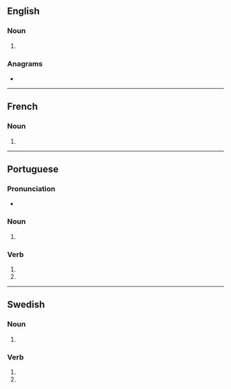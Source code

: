{{also|RIAs|rías}}
==English==

===Noun===
{{head|en|noun plural form}}

# {{plural of|ria|lang=en}}

===Anagrams===
* {{anagrams|en|RISA|Risa|airs|aris|rais|sari|sira}}

----

==French==

===Noun===
{{head|fr|noun plural form|g=?}}

# {{plural of|ria|lang=fr}}

----

==Portuguese==

===Pronunciation===
* {{a|Brazil}} {{IPA|/ˈʁi.ɐs/|lang=pt}}

===Noun===
{{head|pt|noun form}}

# {{plural of|ria|lang=pt}}

===Verb===
{{head|pt|verb form}}

# {{pt-verb-form-of|rir|as}}
# {{pt-verb-form-of|rir|ias}}

----

==Swedish==

===Noun===
{{head|sv|noun form}}

# {{sv-noun-form-indef-gen|ria}}

===Verb===
{{head|sv|verb form}}

# {{sv-verb-form-inf-pass|ria}}
# {{sv-verb-form-pre-pass|ria}}